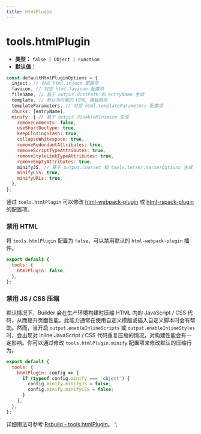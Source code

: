 ```yaml
---
title: htmlPlugin
---
```


# tools.htmlPlugin

- **类型：** `false | Object | Function`
- **默认值：**

```js
const defaultHtmlPluginOptions = {
  inject, // 对应 html.inject 配置项
  favicon, // 对应 html.favicon 配置项
  filename, // 基于 output.distPath 和 entryName 生成
  template, // 默认为内置的 HTML 模板路径
  templateParameters, // 对应 html.templateParameters 配置项
  chunks: [entryName],
  minify: { // 基于 output.disableMinimize 生成
    removeComments: false,
    useShortDoctype: true,
    keepClosingSlash: true,
    collapseWhitespace: true,
    removeRedundantAttributes: true,
    removeScriptTypeAttributes: true,
    removeStyleLinkTypeAttributes: true,
    removeEmptyAttributes: true,
    minifyJS, // 基于 output.charset 和 tools.terser.terserOptions 生成
    minifyCSS: true,
    minifyURLs: true,
  },
};
```

通过 `tools.htmlPlugin` 可以修改 [html-webpack-plugin](https://github.com/jantimon/html-webpack-plugin) 或 [html-rspack-plugin](https://github.com/rspack-contrib/html-rspack-plugin) 的配置项。

### 禁用 HTML

将 `tools.htmlPlugin` 配置为 `false`，可以禁用默认的 `html-webpack-plugin` 插件。

```js
export default {
  tools: {
    htmlPlugin: false,
  },
};
```

### 禁用 JS / CSS 压缩

默认情况下，Builder 会在生产环境构建时压缩 HTML 内的 JavaScript / CSS 代码，从而提升页面性能。此能力通常在使用自定义模版或插入自定义脚本时会有帮助。然而，当开启 `output.enableInlineScripts` 或 `output.enableInlineStyles` 时，会出现对 inline JavaScript / CSS 代码重复压缩的情况，对构建性能会有一定影响。你可以通过修改 `tools.htmlPlugin.minify` 配置项来修改默认的压缩行为。

```js
export default {
  tools: {
    htmlPlugin: config => {
      if (typeof config.minify === 'object') {
        config.minify.minifyJS = false;
        config.minify.minifyCSS = false;
      }
    },
  },
};
```

详细用法可参考 [Rsbuild - tools.htmlPlugin](https://rsbuild.dev/zh/config/tools/html-plugin)。
';
